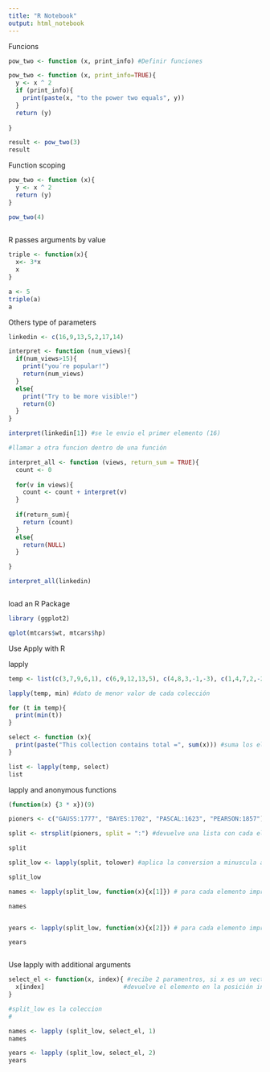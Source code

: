 ```yaml
---
title: "R Notebook"
output: html_notebook
---
```


Funcions

```r

pow_two <- function (x, print_info) #Definir funciones

pow_two <- function (x, print_info=TRUE){ 
  y <- x ^ 2
  if (print_info){
    print(paste(x, "to the power two equals", y))
  }
  return (y)
  
}

result <- pow_two(3)
result

```

Function scoping

```r

pow_two <- function (x){
  y <- x ^ 2
  return (y)
}

pow_two(4)
 
```
R passes arguments by value

```r

triple <- function(x){
  x<- 3*x
  x
}

a <- 5
triple(a)
a

```

Others type of parameters


```r

linkedin <- c(16,9,13,5,2,17,14)

interpret <- function (num_views){
  if(num_views>15){
    print("you´re popular!")
    return(num_views)
  }
  else{
    print("Try to be more visible!")
    return(0)
  }
}

interpret(linkedin[1]) #se le envio el primer elemento (16)

#llamar a otra funcion dentro de una función

interpret_all <- function (views, return_sum = TRUE){
  count <- 0
  
  for(v in views){
    count <- count + interpret(v)
  }
  
  if(return_sum){
    return (count)
  }
  else{
    return(NULL)
  }

}

interpret_all(linkedin)



```
load an R Package

```r

library (ggplot2)

qplot(mtcars$wt, mtcars$hp)

```

Use Apply with R

lapply

```r

temp <- list(c(3,7,9,6,1), c(6,9,12,13,5), c(4,8,3,-1,-3), c(1,4,7,2,-2), c(5,7,9,4,2), c(-3,5,8,9,4), c(3,6,9,4,1))

lapply(temp, min) #dato de menor valor de cada colección

for (t in temp){
  print(min(t))
}

select <- function (x){
  print(paste("This collection contains total =", sum(x))) #suma los elementos de cada coleccion
}

list <- lapply(temp, select)
list

```

lapply and anonymous functions

```r

(function(x) {3 * x})(9)

pioners <- c("GAUSS:1777", "BAYES:1702", "PASCAL:1623", "PEARSON:1857")

split <- strsplit(pioners, split = ":") #devuelve una lista con cada elmento

split

split_low <- lapply(split, tolower) #aplica la conversion a minuscula a todos los elementos

split_low

names <- lapply(split_low, function(x){x[1]}) # para cada elemento imprime solo el primer elemento

names


years <- lapply(split_low, function(x){x[2]}) # para cada elemento imprime solo el segundo elemento

years



```
Use lapply with additional arguments


```r

select_el <- function(x, index){ #recibe 2 paramentros, si x es un vector, 
  x[index]                      #devuelve el elemento en la posición index
}

#split_low es la coleccion
#

names <- lapply (split_low, select_el, 1)
names

years <- lapply (split_low, select_el, 2)
years


```





